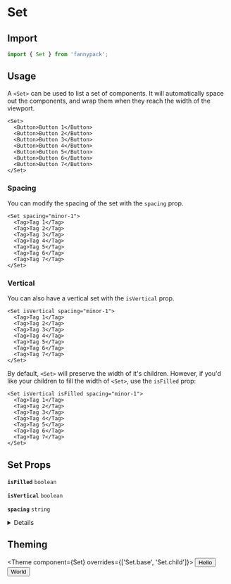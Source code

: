 
# Set

## Import

```jsx
import { Set } from 'fannypack';
```

## Usage

A `<Set>` can be used to list a set of components. It will automatically space out the components, and wrap them when they reach the width of the viewport.

```jsx-live
<Set>
  <Button>Button 1</Button>
  <Button>Button 2</Button>
  <Button>Button 3</Button>
  <Button>Button 4</Button>
  <Button>Button 5</Button>
  <Button>Button 6</Button>
  <Button>Button 7</Button>
</Set>
```

### Spacing

You can modify the spacing of the set with the `spacing` prop.

```jsx-live
<Set spacing="minor-1">
  <Tag>Tag 1</Tag>
  <Tag>Tag 2</Tag>
  <Tag>Tag 3</Tag>
  <Tag>Tag 4</Tag>
  <Tag>Tag 5</Tag>
  <Tag>Tag 6</Tag>
  <Tag>Tag 7</Tag>
</Set>
```

### Vertical

You can also have a vertical set with the `isVertical` prop.

```jsx-live
<Set isVertical spacing="minor-1">
  <Tag>Tag 1</Tag>
  <Tag>Tag 2</Tag>
  <Tag>Tag 3</Tag>
  <Tag>Tag 4</Tag>
  <Tag>Tag 5</Tag>
  <Tag>Tag 6</Tag>
  <Tag>Tag 7</Tag>
</Set>
```

By default, `<Set>` will preserve the width of it's children. However, if you'd like your children to fill the width of `<Set>`, use the `isFilled` prop:

```jsx-live
<Set isVertical isFilled spacing="minor-1">
  <Tag>Tag 1</Tag>
  <Tag>Tag 2</Tag>
  <Tag>Tag 3</Tag>
  <Tag>Tag 4</Tag>
  <Tag>Tag 5</Tag>
  <Tag>Tag 6</Tag>
  <Tag>Tag 7</Tag>
</Set>
```

## Set Props

<!-- Automatically generated -->

**<Code marginRight="major-1">isFilled</Code>** <Code fontSize="150" palette="primary">boolean</Code> 

<Box marginBottom="major-4" />

**<Code marginRight="major-1">isVertical</Code>** <Code fontSize="150" palette="primary">boolean</Code> 

<Box marginBottom="major-4" />

**<Code marginRight="major-1">spacing</Code>** <Code fontSize="150" palette="primary">string</Code> 

<Box marginBottom="major-4" />

<details><Box use="summary" marginBottom="major-4">Inherits <code><strong>&#60;Box&#62;</strong></code> props</Box>

**<Code marginRight="major-1">use</Code>**  

<Code isBlock palette="primary" fontSize="150" padding="minor-1" marginBottom="major-2">
{`string
  | ComponentClass<any, any>
  | FunctionComponent<any>`}
</Code>

<Box marginBottom="major-4" />

**<Code marginRight="major-1">className</Code>** <Code fontSize="150" palette="primary">string</Code> 

<Box marginBottom="major-4" />

**<Code marginRight="major-1">children</Code>**  

<Code isBlock palette="primary" fontSize="150" padding="minor-1" marginBottom="major-2">
{`string
  | number
  | boolean
  | {}
  | ReactElement<any, string
  | ((props: any) => ReactElement<any, string
  | ...
  | (new (props: any) => Component<any, any, any>)>)
  | (new (props: any) => Component<any, any, any>)>
  | ReactNodeArray
  | ReactPortal
  | ((props: BoxProps) => ReactNode)`}
</Code>

<Box marginBottom="major-4" />

**<Code marginRight="major-1">altitude</Code>** <Code fontSize="150" palette="primary">string</Code> 

<Box marginBottom="major-4" />

**<Code marginRight="major-1">showBreakpoint</Code>** <Code fontSize="150" palette="primary">string</Code> 

<Box marginBottom="major-4" />

**<Code marginRight="major-1">hiddenBreakpoint</Code>** <Code fontSize="150" palette="primary">string</Code> 

<Box marginBottom="major-4" />

**<Code marginRight="major-1">overrides</Code>**  

<Code isBlock palette="primary" fontSize="150" padding="minor-1" marginBottom="major-2">
{`{
  altitudes?: AltitudesThemeConfig;
  borders?: BordersThemeConfig;
  breakpoints?: BreakpointsThemeConfig;
  fontSizes?: FontSizeThemeConfig;
  fontWeights?: FontWeightsThemeConfig;
  global?: GlobalThemeConfig;
  ... 23 more ...;
  Set?: SetThemeConfig;
}`}
</Code>

<Box marginBottom="major-4" />

**<Code marginRight="major-1">elementRef</Code>** <Code fontSize="150" palette="primary">((instance: any) =&#62; void) | RefObject&#60;any&#62;</Code> 

<Box marginBottom="major-4" />

</details>

        

## Theming

<Theme
  component={Set}
  overrides={['Set.base', 'Set.child']}>
  <Button>Hello</Button>
  <Button>World</Button>
</Theme>
